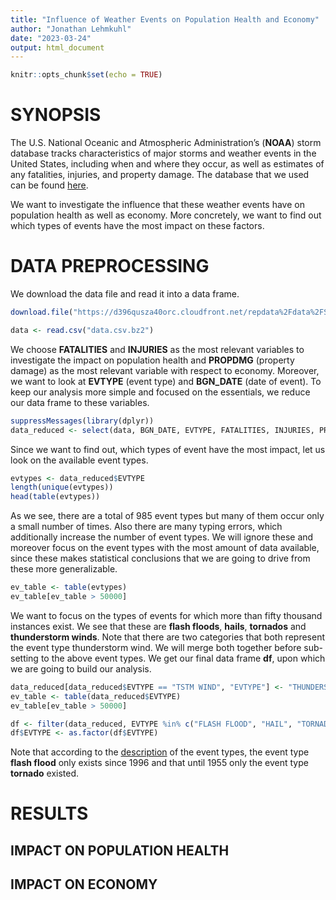 ```yaml
---
title: "Influence of Weather Events on Population Health and Economy"
author: "Jonathan Lehmkuhl"
date: "2023-03-24"
output: html_document
---
```


```r
knitr::opts_chunk$set(echo = TRUE)
```

# SYNOPSIS
The U.S. National Oceanic and Atmospheric Administration's (**NOAA**) storm database
tracks characteristics of major storms and weather events in the United States,
including when and where they occur, as well as estimates of any fatalities, injuries, and property damage. The database that we used can be found [here](https://d396qusza40orc.cloudfront.net/repdata%2Fdata%2FStormData.csv.bz2).

We want to investigate the influence that these weather events have on population
health as well as economy. More concretely, we want to find out which types of events have the most impact on these factors.

# DATA PREPROCESSING

We download the data file and read it into a data frame.

```r

download.file("https://d396qusza40orc.cloudfront.net/repdata%2Fdata%2FStormData.csv.bz2", "data.csv.bz2")

data <- read.csv("data.csv.bz2")
```

We choose **FATALITIES** and **INJURIES** as the most relevant variables to investigate
the impact on population health and **PROPDMG** (property damage) as the most relevant
variable with respect to economy. Moreover, we want to look at **EVTYPE** (event type) and **BGN_DATE** (date of event). To keep our analysis more simple and focused on the essentials, we reduce our data frame to these variables.

```r
suppressMessages(library(dplyr))
data_reduced <- select(data, BGN_DATE, EVTYPE, FATALITIES, INJURIES, PROPDMG)
```

Since we want to find out, which types of event have the most impact, let us look on the available event types.

```r
evtypes <- data_reduced$EVTYPE
length(unique(evtypes))
head(table(evtypes))
```

As we see, there are a total of 985 event types but many of them occur only a small number of times. Also there are many typing errors, which additionally increase the number of event types. We will ignore these and moreover focus on the event types with the most amount of data available, since these makes statistical conclusions that we are going to drive from these more generalizable.

```r
ev_table <- table(evtypes)
ev_table[ev_table > 50000]
```

We want to focus on the types of events for which more than fifty thousand instances exist. We see that these are **flash floods**, **hails**, **tornados** and **thunderstorm winds**. Note that there are two categories that both represent the event type thunderstorm wind. We will merge both together before sub-setting to the above event types. We get our final data frame **df**, upon which we are going to build our analysis.

```r
data_reduced[data_reduced$EVTYPE == "TSTM WIND", "EVTYPE"] <- "THUNDERSTORM WIND"
ev_table <- table(data_reduced$EVTYPE)
ev_table[ev_table > 50000]

df <- filter(data_reduced, EVTYPE %in% c("FLASH FLOOD", "HAIL", "TORNADO", "THUNDERSTORM WIND"))
df$EVTYPE <- as.factor(df$EVTYPE)
```

Note that according to the [description](https://www.ncdc.noaa.gov/stormevents/details.jsp) of the event types, the event type **flash flood** only exists since 1996 and that until 1955 only the event type **tornado** existed.

# RESULTS
## IMPACT ON POPULATION HEALTH


## IMPACT ON ECONOMY